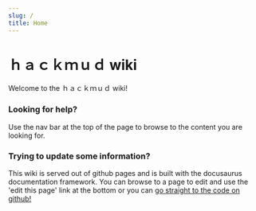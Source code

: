 ```yaml
---
slug: /
title: Home
---
```


# ｈａｃｋｍｕｄ wiki

Welcome to the ｈａｃｋｍｕｄ wiki!

### Looking for help?

Use the nav bar at the top of the page to browse to the content you are looking for.

### Trying to update some information?

This wiki is served out of github pages and is built with the docusaurus documentation framework. You can browse to a page to edit and use the 'edit this page' link at the bottom or you can [go straight to the code on github!](https://github.com/comcode-org/hackmud_wiki/)
